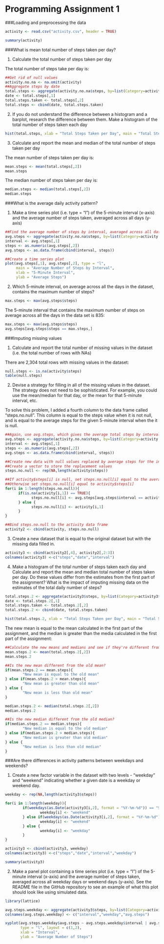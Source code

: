 Programming Assignment 1
===================================

###Loading and preprocessing the data

```r
activity <- read.csv("activity.csv", header = TRUE)

summary(activity)
```

###What is mean total number of steps taken per day?

1) Calculate the total number of steps taken per day

The total number of steps take per day is:

```r
##Get rid of null values
activity.no.na <- na.omit(activity)
##Aggregate steps by date
total.steps <- aggregate(activity.no.na$steps, by=list(Category=activity.no.na$dat), FUN=sum)
date <- total.steps[,1]
total.steps.taken <- total.steps[,2]
total.steps <- cbind(date, total.steps.taken)
```

    
2) If you do not understand the difference between a histogram and a barplot, research the difference between them. Make a histogram of the total number of steps taken each day

```r
hist(total.steps, xlab = "Total Steps Taken per Day", main = "Total Steps Taken")
```

3) Calculate and report the mean and median of the total number of steps taken per day

The mean number of steps taken per day is:

```r
mean.steps <- mean(total.steps[,2])
mean.steps
```

The median number of steps taken per day is:

```r
median.steps <- median(total.steps[,2])
median.steps
```


###What is the average daily activity pattern?

1) Make a time series plot (i.e. type = "l") of the 5-minute interval (x-axis) and the average number of steps taken, averaged across all days (y-axis)

```r
##Find the average number of steps by interval, averaged across all dates
avg.steps <- aggregate(activity.no.na$steps, by=list(Category=activity.no.na$interval), FUN=mean)
interval <- avg.steps[,1]
steps <- as.numeric(avg.steps[,2])
avg.steps <- as.data.frame(cbind(interval, steps))

##Create a time series plot
plot(avg.steps[,1], avg.steps[,2], type = "l",
     main = "Average Number of Steps by Interval",
     xlab = "5-Minute Interval",
     ylab = "Average Steps")
```

2) Which 5-minute interval, on average across all the days in the dataset, contains the maximum number of steps?

```r
max.steps <- max(avg.steps$steps)
```

The 5-minute interval that contains the maximum number of steps on average across all the days in the data set is 835:

```r
max.steps <- max(avg.steps$steps)
avg.steps[avg.steps$steps == max.steps,]
```

###Imputing missing values

1) Calculate and report the total number of missing values in the dataset (i.e. the total number of rows with NAs)

There are 2,304 total rows with missing values in the dataset:

```r
null.steps <- is.na(activity$steps)
table(null.steps)
```

2) Devise a strategy for filling in all of the missing values in the dataset. The strategy does not need to be sophisticated. For example, you could use the mean/median for that day, or the mean for that 5-minute interval, etc.

To solve this problem, I added a fourth column to the data frame called "steps.no.null".  This column is equal to the steps value when it is not null, and is equal to the average steps for the given 5-minute interval when the it is null.


```r
##Again, use avg.steps, which gives the average total steps by interval
avg.steps <- aggregate(activity.no.na$steps, by=list(Category=activity.no.na$interval), FUN=mean)
interval <- avg.steps[,1]
steps <- as.numeric(avg.steps[,2])
avg.steps <- as.data.frame(cbind(interval, steps))

##Create new data with null values replaced by average steps for the interval
##Create a vector to store the replacement values
steps.no.null <- rep(NA,length(activity$steps))

##If activity$steps[i] is null, set steps.no.null[i] equal to the average steps for that interval
##Otherwise set steps.no.null[i] equal to activity$steps[i]
for(i in 1:length(steps.no.null)){
      if(is.na(activity[i,1]) == TRUE){
            steps.no.null[i] <- avg.steps[avg.steps$interval == activity[i,3],2]
      } else {
            steps.no.null[i] <- activity[i,1]
      }
}

##Bind steps.no.null to the activity data frame
activity2 <- cbind(activity, steps.no.null)
```

3) Create a new dataset that is equal to the original dataset but with the missing data filled in.

```r
activity3 <- cbind(activity2[,4], activity2[,2:3])
colnames(activity3) <-c("steps","date","interval")
```

4) Make a histogram of the total number of steps taken each day and Calculate and report the mean and median total number of steps taken per day. Do these values differ from the estimates from the first part of the assignment? What is the impact of imputing missing data on the estimates of the total daily number of steps?

```r
total.steps.2 <- aggregate(activity3$steps, by=list(Category=activity3$date), FUN=sum)
date <- total.steps.2[,1]
total.steps.taken <- total.steps.2[,2]
total.steps.2 <- cbind(date, total.steps.taken)

hist(total.steps.2, xlab = "Total Steps Taken per Day", main = "Total Steps Taken")
```

The new mean is equal to the mean calculated in the first part of the assignment, and the median is greater than the media calculated in the first part of the assignment:


```r
##Calculate the new means and medians and see if they're different from the old values
mean.steps.2 <- mean(total.steps.2[,2])
mean.steps.2

##Is the new mean different from the old mean?
if(mean.steps.2 == mean.steps){
        "New mean is equal to the old mean"
} else if(mean.steps.2 > mean.steps){
        "New mean is greater than old mean"
} else {
        "New mean is less than old mean"
}

median.steps.2 <- median(total.steps.2[,2])
median.steps.2

##Is the new median different from the old median?
if(median.steps.2 == median.steps){
        "New median is equal to the old median"
} else if(median.steps.2 > median.steps){
        "New median is greater than old median"
} else {
        "New median is less than old median"
}
```

###Are there differences in activity patterns between weekdays and weekends?

1) Create a new factor variable in the dataset with two levels - "weekday" and "weekend" indicating whether a given date is a weekday or weekend day.

```r
weekday <- rep(NA,length(activity3$steps))

for(i in 1:length(weekday)){
        if(weekdays(as.Date(activity3[i,2], format = "%Y-%m-%d")) == "Saturday"){
                weekday[i] <- "weekend"
        } else if(weekdays(as.Date(activity3[i,2], format = "%Y-%m-%d")) == "Sunday"){
                weekday[i] <- "weekend"
        } else {
                weekday[i] <- "weekday"
        }
}

activity3 <- cbind(activity3, weekday)
colnames(activity3) <-c("steps","date","interval","weekday")

summary(activity3)
```

2) Make a panel plot containing a time series plot (i.e. type = "l") of the 5-minute interval (x-axis) and the average number of steps taken, averaged across all weekday days or weekend days (y-axis). See the README file in the GitHub repository to see an example of what this plot should look like using simulated data.

```r
library(lattice)

avg.steps.weekday <- aggregate(activity3$steps, by=list(Category=activity3$interval, activity3$weekday), FUN=mean)
colnames(avg.steps.weekday) <- c("interval","weekday","avg.steps")

xyplot(avg.steps.weekday$avg.steps ~ avg.steps.weekday$interval | avg.steps.weekday$weekday,
       type = "l", layout = c(1,2),
       xlab = "Interval",
       ylab = "Average Number of Steps")
```